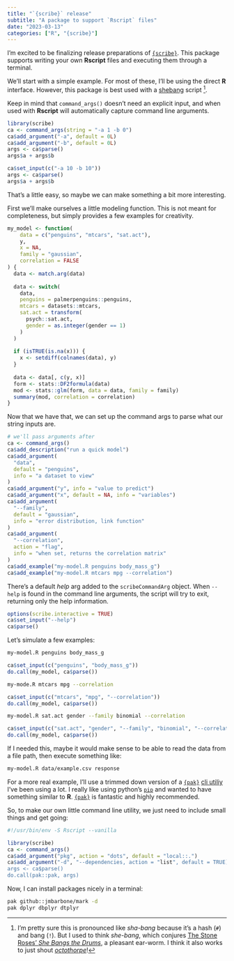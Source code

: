 ```yaml
---
title: "`{scribe}` release"
subtitle: "A package to support `Rscript` files"
date: "2023-03-13"
categories: ["R", "{scribe}"]
---
```


I'm excited to be finalizing release preparations of [`{scribe}`](https://jmbarbone.github.io/scribe/).
This package supports writing your own **Rscript** files and executing them through a terminal.

We'll start with a simple example.
For most of these, I'll be using the direct **R** interface.
However, this package is best used with a [shebang](https://en.wikipedia.org/wiki/Shebang_(Unix)) script ^[I'm pretty sure this is pronounced like _sha-bang_ because it's a hash (`#`) and bang (`!`).  But I used to think _she-bang_, which conjures [The Stone Roses' _She Bangs the Drums_](https://www.youtube.com/watch?v=wD6Pq0bSMPo), a pleasant ear-worm.  I think it also works to just shout [_octothorpe_](https://en.wikipedia.org/wiki/Number_sign#Octothorp)!].

Keep in mind that `command_args()` doesn't need an explicit input, and when used with **Rscript** will automatically capture command line arguments.

```r
library(scribe)
ca <- command_args(string = "-a 1 -b 0")
ca$add_argument("-a", default = 0L)
ca$add_argument("-b", default = 0L)
args <- ca$parse()
args$a + args$b
```

```r
ca$set_input(c("-a 10 -b 10"))
args <- ca$parse()
args$a + args$b
```

That's a little easy, so maybe we can make something a bit more interesting.

First we'll make ourselves a little modeling function.
This is not meant for completeness, but simply provides a few examples for creativity.

```r
my_model <- function(
    data = c("penguins", "mtcars", "sat.act"), 
    y, 
    x = NA, 
    family = "gaussian", 
    correlation = FALSE
) {
  data <- match.arg(data)
  
  data <- switch(
    data,
    penguins = palmerpenguins::penguins,
    mtcars = datasets::mtcars,
    sat.act = transform(
      psych::sat.act, 
      gender = as.integer(gender == 1)
    )
  )
  
  if (isTRUE(is.na(x))) {
    x <- setdiff(colnames(data), y)
  }
  
  data <- data[, c(y, x)]
  form <- stats::DF2formula(data)
  mod <- stats::glm(form, data = data, family = family)
  summary(mod, correlation = correlation)
}
```

Now that we have that, we can set up the command args to parse what our string inputs are.

```r
# we'll pass arguments after
ca <- command_args()
ca$add_description("run a quick model")
ca$add_argument(
  "data",
  default = "penguins",
  info = "a dataset to view"
)
ca$add_argument("y", info = "value to predict")
ca$add_argument("x", default = NA, info = "variables")
ca$add_argument(
  "--family",
  default = "gaussian",
  info = "error distribution, link function"
)
ca$add_argument(
  "--correlation",
  action = "flag",
  info = "when set, returns the correlation matrix"
)
ca$add_example("my-model.R penguins body_mass_g")
ca$add_example("my-model.R mtcars mpg --correlation")
```

There's a default _help_ arg added to the `scribeCommandArg` object.
When `--help` is found in the command line arguments, the script will try to exit, returning only the help information.

```r
options(scribe.interactive = TRUE)
ca$set_input("--help")
ca$parse()
```

Let's simulate a few examples:

```bash
my-model.R penguins body_mass_g
```

```r
ca$set_input(c("penguins", "body_mass_g"))
do.call(my_model, ca$parse())
```

```bash
my-mode.R mtcars mpg --correlation
```

```r
ca$set_input(c("mtcars", "mpg", "--correlation"))
do.call(my_model, ca$parse())
```

```bash
my-model.R sat.act gender --family binomial --correlation
```

```r
ca$set_input(c("sat.act", "gender", "--family", "binomial", "--correlation"))
do.call(my_model, ca$parse())
```

If I needed this, maybe it would make sense to be able to read the data from a file path, then execute something like:

```sh
my-model.R data/example.csv response
```

For a more real example, I'll use a trimmed down version of a [`{pak}`](https://pak.r-lib.org/) [cli utiliy](https://github.com/jmbarbone/jmb/blob/main/bin/pak) I've been using a lot.
I really like using python's [`pip`](https://pypi.org/project/pip/) and wanted to have something similar to **R**.
[`{pak}`](https://pak.r-lib.org/) is fantastic and highly recommended.

So, to make our own little command line utility, we just need to include small things and get going:

```r
#!/usr/bin/env -S Rscript --vanilla

library(scribe)
ca <- command_args()
ca$add_argument("pkg", action = "dots", default = "local::.")
ca$add_argument("-d", "--dependencies, action = "list", default = TRUE)
args <- ca$parse()
do.call(pak::pak, args)
```

Now, I can install packages nicely in a terminal:

```bash
pak github::jmbarbone/mark -d
pak dplyr dbplyr dtplyr
```
